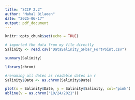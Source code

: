 ```yaml
---
title: "SCIP 2.2"
author: "Mahal Bilaoen"
date: "2025-06-17"
output: pdf_document
---
```


```r
knitr::opts_chunk$set(echo = TRUE)
```

```r
# imported the data from my file directly 
Salinity <- read.csv("DataSalinity_SFbar_FortPoint.csv")

summary(Salinity)
```

```r
library(chron)
```


```r
#renaming all dates as readable dates in r
Salinity$Date <- as.chron(Salinity$Date)
```

```r
plot(x = Salinity$Date, y = Salinity$Salinity, col="pink")
abline(v = as.chron("10/24/2021"))
```

